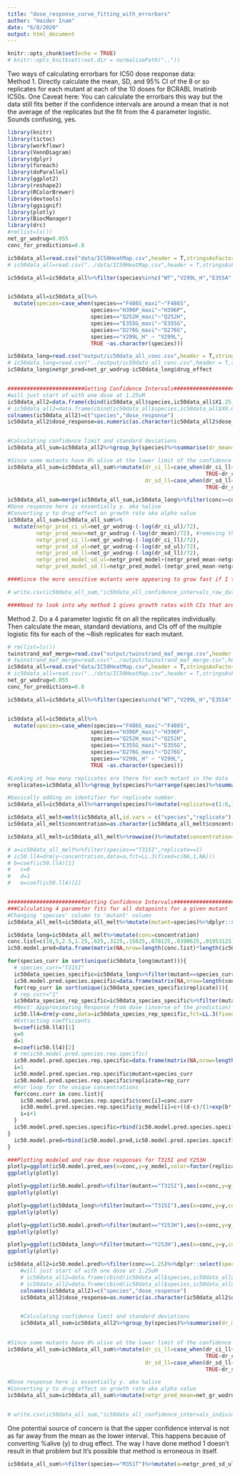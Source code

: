 ```yaml
---
title: "dose_response_curve_fitting_with_errorbars"
author: "Haider Inam"
date: "6/8/2020"
output: html_document
---
```


```r
knitr::opts_chunk$set(echo = TRUE)
# knitr::opts_knit$set(root.dir = normalizePath(".."))
```
Two ways of calculating errorbars for IC50 dose response data:  
Method 1. Directly calculate the mean, SD, and 95% CI of the 8 or so replicates for each mutant at each of the 10 doses for BCRABL Imatinib IC50s. One Caveat here: You can calculate the errorbars this way but the data still fits better if the confidence intervals are around a mean that is not the average of the replicates but the fit from the 4 parameter logistic. Sounds confusing, yes.
```r
library(knitr)
library(tictoc)
library(workflowr)
library(VennDiagram)
library(dplyr)
library(foreach)
library(doParallel)
library(ggplot2)
library(reshape2)
library(RColorBrewer)
library(devtools)
library(ggsignif)
library(plotly)
library(BiocManager)
library(drc)
#rm(list=ls())
net_gr_wodrug=0.055
conc_for_predictions=0.8

ic50data_all=read.csv("data/IC50HeatMap.csv",header = T,stringsAsFactors = F)
# ic50data_all=read.csv("../data/IC50HeatMap.csv",header = T,stringsAsFactors = F)

ic50data_all=ic50data_all%>%filter(species%in%c("WT","V299L_H","E355A","D276G_maxi","H396R","F317L","F359I","E459K","G250E","F359C","F359V","M351T","L248V","E355G_maxi","Q252H_maxi","Y253F","F486S_maxi","H396P_maxi","E255K","Y253H","T315I","E255V"))


ic50data_all=ic50data_all%>%
  mutate(species=case_when(species=="F486S_maxi"~"F486S",
                          species=="H396P_maxi"~"H396P",
                          species=="Q252H_maxi"~"Q252H",
                          species=="E355G_maxi"~"E355G",
                          species=="D276G_maxi"~"D276G",
                          species=="V299L_H" ~ "V299L",
                          TRUE ~as.character(species)))

ic50data_long=read.csv("output/ic50data_all_conc.csv",header = T,stringsAsFactors = F)
# ic50data_long=read.csv("../output/ic50data_all_conc.csv",header = T,stringsAsFactors = F)
ic50data_long$netgr_pred=net_gr_wodrug-ic50data_long$drug_effect


########################Getting Confidence Intervals########################
#will just start of with one dose at 1.25uM
ic50data_all2=data.frame(cbind(ic50data_all$species,ic50data_all$X1.25))
# ic50data_all2=data.frame(cbind(ic50data_all$species,ic50data_all$X0.625))
colnames(ic50data_all2)=c("species","dose_response")
ic50data_all2$dose_response=as.numeric(as.character(ic50data_all2$dose_response))


#Calculating confidence limit and standard deviations
ic50data_all_sum=ic50data_all2%>%group_by(species)%>%summarise(dr_mean=mean(dose_response),dr_ci_ul=dr_mean+1.96*sd(dose_response)*sqrt(n()),dr_ci_ll=dr_mean-1.96*sd(dose_response)*sqrt(n()),dr_sd_ul=dr_mean+sd(dose_response),dr_sd_ll=dr_mean-sd(dose_response))

#Since some mutants have 0% alive at the lower limit of the confidence interval, I'm converting those to 0
ic50data_all_sum=ic50data_all_sum%>%mutate(dr_ci_ll=case_when(dr_ci_ll<=0~0,
                                                              TRUE~dr_ci_ll),
                                           dr_sd_ll=case_when(dr_sd_ll<=0~0,
                                                              TRUE~dr_sd_ll))

ic50data_all_sum=merge(ic50data_all_sum,ic50data_long%>%filter(conc==conc_for_predictions)%>%dplyr::select(mutant,netgr_pred_model=netgr_pred),by.x="species",by.y="mutant")
#Dose response here is essentially y. aka %alive
#Converting y to drug effect on growth rate aka alpha value
ic50data_all_sum=ic50data_all_sum%>%
  mutate(netgr_pred_ci_ul=net_gr_wodrug-(-log(dr_ci_ul)/72),
         netgr_pred_mean=net_gr_wodrug-(-log(dr_mean)/72), #removing this because we want netgr_mean to be derived from the logistic fit
         netgr_pred_ci_ll=net_gr_wodrug-(-log(dr_ci_ll)/72),
         netgr_pred_sd_ul=net_gr_wodrug-(-log(dr_sd_ul)/72),
         netgr_pred_sd_ll=net_gr_wodrug-(-log(dr_sd_ll)/72),
         netgr_pred_model_sd_ul=netgr_pred_model+(netgr_pred_mean-netgr_pred_sd_ll),
         netgr_pred_model_sd_ll=netgr_pred_model-(netgr_pred_mean-netgr_pred_sd_ll))

####Since the more sensitive mutants were appearing to grow fast if I take the raw IC50 predicted growth rates, I am going to instead take the predicted growth rates from the IC50s that were fit on a 4-parameter logistic. To get standard deviations, I will just add/subtract the standard deviations from the regular plots.

# write.csv(ic50data_all_sum,"ic50data_all_confidence_intervals_raw_data.csv")

####Need to look into why method 1 gives growth rates with CIs that are evenly spread from the mean. I think this is because of this peculiar calculation netgr_pred_model_sd_ul=netgr_pred_model+(netgr_pred_mean-netgr_pred_sd_ll)
```




Method 2. Do a 4 parameter logistic fit on all the replicates individually. Then calculate the mean, standard deviations, and CIs off of the multiple logistic fits for each of the ~8ish replicates for each mutant.
```r
# rm(list=ls())
twinstrand_maf_merge=read.csv("output/twinstrand_maf_merge.csv",header = T,stringsAsFactors = F)
# twinstrand_maf_merge=read.csv("../output/twinstrand_maf_merge.csv",header = T,stringsAsFactors = F)
ic50data_all=read.csv("data/IC50HeatMap.csv",header = T,stringsAsFactors = F)
# ic50data_all=read.csv("../data/IC50HeatMap.csv",header = T,stringsAsFactors = F)
net_gr_wodrug=0.055
conc_for_predictions=0.8

ic50data_all=ic50data_all%>%filter(species%in%c("WT","V299L_H","E355A","D276G_maxi","H396R","F317L","F359I","E459K","G250E","F359C","F359V","M351T","L248V","E355G_maxi","Q252H_maxi","Y253F","F486S_maxi","H396P_maxi","E255K","Y253H","T315I","E255V"))


ic50data_all=ic50data_all%>%
  mutate(species=case_when(species=="F486S_maxi"~"F486S",
                          species=="H396P_maxi"~"H396P",
                          species=="Q252H_maxi"~"Q252H",
                          species=="E355G_maxi"~"E355G",
                          species=="D276G_maxi"~"D276G",
                          species=="V299L_H" ~ "V299L",
                          TRUE ~as.character(species)))

#Looking at how many replicates are there for each mutant in the data
nreplicates=ic50data_all%>%group_by(species)%>%arrange(species)%>%summarize(replicates=n())

#basically adding an identifier for replicate number.
ic50data_all=ic50data_all%>%arrange(species)%>%mutate(replicate=c(1:6,1:6,1:8,1:6,1:6,1:6,1:6,1:6,1:6,1:6,1:6,1:8,1:6,1:6,1:6,1:6,1:6,1:8,1:20,1:6,1:6))

ic50data_all_melt=melt(ic50data_all,id.vars = c("species","replicate"),measure.vars =c("X10","X5","X2.5","X1.25","X0.625","X0.3125","X0.15625","X0.078125","X0.0390625","X0.01953125") ,variable.name = "concentration",value.name = "y")
ic50data_all_melt$concentration=as.character(ic50data_all_melt$concentration)

ic50data_all_melt=ic50data_all_melt%>%rowwise()%>%mutate(concentration=as.numeric(strsplit(concentration,"X")[[1]][2]))

# a=ic50data_all_melt%>%filter(species=="T315I",replicate==1)
# ic50.ll4=drm(y~concentration,data=a,fct=LL.3(fixed=c(NA,1,NA)))
# b=coef(ic50.ll4)[1]
#   c=0
#   d=1
#   e=coef(ic50.ll4)[2]


########################Getting Confidence Intervals########################
###Calculating 4 parameter fits for all datapoints for a given mutant
#Changing 'species' column to 'mutant' column
ic50data_all_melt=ic50data_all_melt%>%mutate(mutant=species)%>%dplyr::select(!species)

ic50data_long=ic50data_all_melt%>%mutate(conc=concentration)
conc.list=c(10,5,2.5,1.25,.625,.3125,.15625,.078125,.0390625,.01953125)
ic50.model.pred=data.frame(matrix(NA,nrow=length(conc.list)*length(ic50data_all$species),ncol=0))

for(species_curr in sort(unique(ic50data_long$mutant))){
  # species_curr="T315I"
  ic50data_species_specific=ic50data_long%>%filter(mutant==species_curr)
  ic50.model.pred.species.specific=data.frame(matrix(NA,nrow=length(conc.list)*length(unique(ic50data_long$mutant)),ncol=0))
  for(rep_curr in sort(unique(ic50data_species_specific$replicate))){
  # rep_curr="1"
  ic50data_species_rep_specific=ic50data_species_specific%>%filter(mutant==species_curr,replicate==rep_curr)
  #Next: Appproximating Response from dose (inverse of the prediction)
  ic50.ll4=drm(y~conc,data=ic50data_species_rep_specific,fct=LL.3(fixed=c(NA,1,NA)))
  #Extracting coefficients
  b=coef(ic50.ll4)[1]
  c=0
  d=1
  e=coef(ic50.ll4)[2]
  # rm(ic50.model.pred.species.rep.specific)
  ic50.model.pred.species.rep.specific=data.frame(matrix(NA,nrow=length(conc.list),ncol=0))
  i=1
  ic50.model.pred.species.rep.specific$mutant=species_curr
  ic50.model.pred.species.rep.specific$replicate=rep_curr
  #For loop for the unique concentrations
  for(conc.curr in conc.list){
    ic50.model.pred.species.rep.specific$conc[i]=conc.curr
    ic50.model.pred.species.rep.specific$y_model[i]=c+((d-c)/(1+exp(b*(log(conc.curr)-log(e)))))
    i=i+1
  }
  ic50.model.pred.species.specific=rbind(ic50.model.pred.species.specific,ic50.model.pred.species.rep.specific)
}
  ic50.model.pred=rbind(ic50.model.pred,ic50.model.pred.species.specific)
}

###Plotting modeled and raw dose responses for T315I and Y253H 
plotly=ggplot(ic50.model.pred,aes(x=conc,y=y_model,color=factor(replicate)))+geom_point()+geom_line()+scale_x_continuous(trans="log10")+facet_wrap(~mutant)
ggplotly(plotly)

plotly=ggplot(ic50.model.pred%>%filter(mutant=="T315I"),aes(x=conc,y=y_model,color=factor(replicate)))+geom_point()+geom_line()+scale_x_continuous(trans="log10")
ggplotly(plotly)

plotly=ggplot(ic50data_long%>%filter(mutant=="T315I"),aes(x=conc,y=y,color=factor(replicate)))+geom_point()+geom_line()+scale_x_continuous(trans="log10")
ggplotly(plotly)

plotly=ggplot(ic50.model.pred%>%filter(mutant=="Y253H"),aes(x=conc,y=y_model,color=factor(replicate)))+geom_point()+geom_line()+scale_x_continuous(trans="log10")
ggplotly(plotly)

plotly=ggplot(ic50data_long%>%filter(mutant=="Y253H"),aes(x=conc,y=y,color=factor(replicate)))+geom_point()+geom_line()+scale_x_continuous(trans="log10")
ggplotly(plotly)

ic50data_all2=ic50.model.pred%>%filter(conc==1.25)%>%dplyr::select(species=mutant,y_model)
    #will just start of with one dose at 1.25uM
    # ic50data_all2=data.frame(cbind(ic50data_all$species,ic50data_all$X1.25))
    # ic50data_all2=data.frame(cbind(ic50data_all$species,ic50data_all$X0.625))
    colnames(ic50data_all2)=c("species","dose_response")
    ic50data_all2$dose_response=as.numeric(as.character(ic50data_all2$dose_response))


    #Calculating confidence limit and standard deviations
    ic50data_all_sum=ic50data_all2%>%group_by(species)%>%summarise(dr_mean=mean(dose_response),dr_ci_ul=dr_mean+1.96*sd(dose_response)*sqrt(n()),dr_ci_ll=dr_mean-1.96*sd(dose_response)*sqrt(n()),dr_sd_ul=dr_mean+sd(dose_response),dr_sd_ll=dr_mean-sd(dose_response))
  

#Since some mutants have 0% alive at the lower limit of the confidence interval, I'm converting those to 0
ic50data_all_sum=ic50data_all_sum%>%mutate(dr_ci_ll=case_when(dr_ci_ll<=0~0,
                                                              TRUE~dr_ci_ll),
                                           dr_sd_ll=case_when(dr_sd_ll<=0~0,
                                                              TRUE~dr_sd_ll))

#Dose response here is essentially y. aka %alive
#Converting y to drug effect on growth rate aka alpha value
ic50data_all_sum=ic50data_all_sum%>%mutate(netgr_pred_mean=net_gr_wodrug-(-log(dr_mean)/72),netgr_pred_ci_ul=net_gr_wodrug-(-log(dr_ci_ul)/72),netgr_pred_ci_ll=net_gr_wodrug-(-log(dr_ci_ll)/72),netgr_pred_sd_ul=net_gr_wodrug-(-log(dr_sd_ul)/72),netgr_pred_sd_ll=net_gr_wodrug-(-log(dr_sd_ll)/72))


# write.csv(ic50data_all_sum,"ic50data_all_confidence_intervals_individual_logistic_fits.csv")

```

One potential source of concern is that the upper confidence interval is not as far away from the mean as the lower interval. This happens because of converting %alive (y) to drug effect. The way I have done method 1 doesn't result in that problem but It's possible that method is erroneous in itself.
```r
ic50data_all_sum%>%filter(species=="M351T")%>%mutate(a=netgr_pred_sd_ul-netgr_pred_mean,b=netgr_pred_mean-netgr_pred_sd_ll)
```

